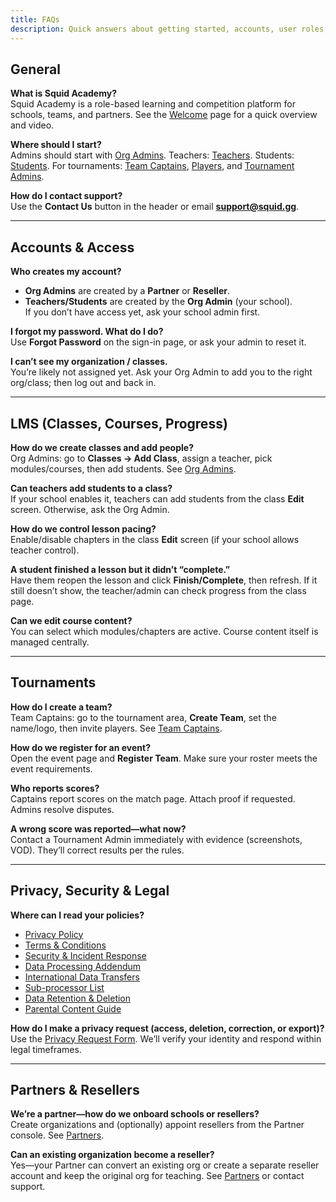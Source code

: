```yaml
---
title: FAQs
description: Quick answers about getting started, accounts, user roles, tournaments, and policies.
---
```


## General

**What is Squid Academy?**  
Squid Academy is a role-based learning and competition platform for schools, teams, and partners. See the [Welcome](/introduction/welcome) page for a quick overview and video.

**Where should I start?**  
Admins should start with [Org Admins](/user-guides/org-admins). Teachers: [Teachers](/user-guides/teachers). Students: [Students](/user-guides/students). For tournaments: [Team Captains](/user-guides/team-captains), [Players](/user-guides/players), and [Tournament Admins](/user-guides/tournament-admins).

**How do I contact support?**  
Use the **Contact Us** button in the header or email **support@squid.gg**.

---

## Accounts & Access

**Who creates my account?**  
- **Org Admins** are created by a **Partner** or **Reseller**.  
- **Teachers/Students** are created by the **Org Admin** (your school).  
If you don’t have access yet, ask your school admin first.

**I forgot my password. What do I do?**  
Use **Forgot Password** on the sign-in page, or ask your admin to reset it.

**I can’t see my organization / classes.**  
You’re likely not assigned yet. Ask your Org Admin to add you to the right org/class; then log out and back in.

---

## LMS (Classes, Courses, Progress)

**How do we create classes and add people?**  
Org Admins: go to **Classes → Add Class**, assign a teacher, pick modules/courses, then add students. See [Org Admins](/user-guides/org-admins).

**Can teachers add students to a class?**  
If your school enables it, teachers can add students from the class **Edit** screen. Otherwise, ask the Org Admin.

**How do we control lesson pacing?**  
Enable/disable chapters in the class **Edit** screen (if your school allows teacher control).

**A student finished a lesson but it didn’t “complete.”**  
Have them reopen the lesson and click **Finish/Complete**, then refresh. If it still doesn’t show, the teacher/admin can check progress from the class page.

**Can we edit course content?**  
You can select which modules/chapters are active. Course content itself is managed centrally.

---

## Tournaments

**How do I create a team?**  
Team Captains: go to the tournament area, **Create Team**, set the name/logo, then invite players. See [Team Captains](/user-guides/team-captains).

**How do we register for an event?**  
Open the event page and **Register Team**. Make sure your roster meets the event requirements.

**Who reports scores?**  
Captains report scores on the match page. Attach proof if requested. Admins resolve disputes.

**A wrong score was reported—what now?**  
Contact a Tournament Admin immediately with evidence (screenshots, VOD). They’ll correct results per the rules.

---

## Privacy, Security & Legal

**Where can I read your policies?**  
- [Privacy Policy](/platform/privacy-policy)  
- [Terms & Conditions](/platform/terms-and-conditions)  
- [Security & Incident Response](/platform/security-incident-response)  
- [Data Processing Addendum](/platform/data-processing-addendum)  
- [International Data Transfers](/platform/intl-data-transfers)  
- [Sub-processor List](/platform/sub-processor-list)  
- [Data Retention & Deletion](/platform/data-retention-deletion)  
- [Parental Content Guide](/platform/parental-content-guide)

**How do I make a privacy request (access, deletion, correction, or export)?**  
Use the [Privacy Request Form](/platform/privacy-request-form). We’ll verify your identity and respond within legal timeframes.

---

## Partners & Resellers

**We’re a partner—how do we onboard schools or resellers?**  
Create organizations and (optionally) appoint resellers from the Partner console. See [Partners](/user-guides/partners).

**Can an existing organization become a reseller?**  
Yes—your Partner can convert an existing org or create a separate reseller account and keep the original org for teaching. See [Partners](/user-guides/partners) or contact support.